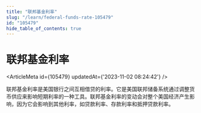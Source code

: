 ```yaml
---
title: "联邦基金利率"
slug: "/learn/federal-funds-rate-105479"
id: "105479"
hide_table_of_contents: true
---
```



# 联邦基金利率

<ArticleMeta id={105479} updatedAt={'2023-11-02 08:24:42'} />
<div className='border-solid border-b border-t-0 my-4 border-[var(--ifm-color-gray-300)]' />

联邦基金利率是美国银行之间互相借贷的利率。它是美国联邦储备系统通过调整货币供应来影响短期利率的一种工具。联邦基金利率的变动会对整个美国经济产生影响，因为它会影响到其他利率，如贷款利率、存款利率和抵押贷款利率。
